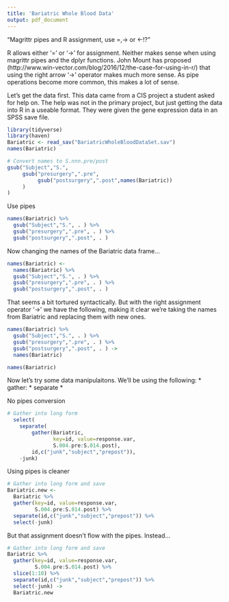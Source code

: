 ```yaml
---
title: 'Bariatric Whole Blood Data'
output: pdf_document
---
```


"Magrittr pipes and R assignment, use =,-> or <-!?"

R allows either ‘=’ or ‘->’ for assignment. Neither makes sense when using magrittr pipes and the dplyr functions. John Mount has proposed (http://www.win-vector.com/blog/2016/12/the-case-for-using-in-r/) that using the right arrow ‘->’ operator makes much more sense. As pipe operations become more common, this makes a lot of sense. 

Let's get the data first. This data came from a CIS project a student asked for help on. The help was not in the primary project, but just getting the data into R in a useable format. They were given the gene expression data in an SPSS save file.

```r
library(tidyverse)
library(haven)
Bariatric <- read_sav("BariatricWholeBloodDataSet.sav")
names(Bariatric)
```

```r
# Convert names to S.nnn.pre/post
gsub("Subject","S.",
     gsub("presurgery",".pre",
          gsub("postsurgery",".post",names(Bariatric))
     )
)
```
Use pipes
```r
names(Bariatric) %>%
  gsub("Subject","S.", . ) %>%
  gsub("presurgery",".pre", . ) %>%
  gsub("postsurgery",".post", . )
```

Now changing the names of the Bariatric data frame...
```r
names(Bariatric) <-
  names(Bariatric) %>%
  gsub("Subject","S.", . ) %>%
  gsub("presurgery",".pre", . ) %>%
  gsub("postsurgery",".post", . )
```

That seems a bit tortured syntactically. But with the right assignment operator '->' we have the following, making it clear we're taking the names from Bariatric and replacing them with new ones.
```r
names(Bariatric) %>%
  gsub("Subject","S.", . ) %>%
  gsub("presurgery",".pre", . ) %>%
  gsub("postsurgery",".post", . ) ->
  names(Bariatric)

names(Bariatric)
```

Now let's try some data manipulaitons. We'll be using the following:
* gather:
* separate
* 

No pipes conversion
```r
# Gather into long form
  select(  
    separate(
        gather(Bariatric,
               key=id, value=response.var,
               S.004.pre:S.014.post),
        id,c("junk","subject","prepost")),
    -junk)
```

Using pipes is cleaner
```r
# Gather into long form and save
Bariatric.new <-
  Bariatric %>%
  gather(key=id, value=response.var,
         S.004.pre:S.014.post) %>%
  separate(id,c("junk","subject","prepost")) %>%
  select(-junk)
```

But that assignment doesn't flow with the pipes. Instead...
```r
# Gather into long form and save
Bariatric %>%
  gather(key=id, value=response.var,
         S.004.pre:S.014.post) %>%
  slice(1:10) %>%
  separate(id,c("junk","subject","prepost")) %>%
  select(-junk) -> 
  Bariatric.new
```
